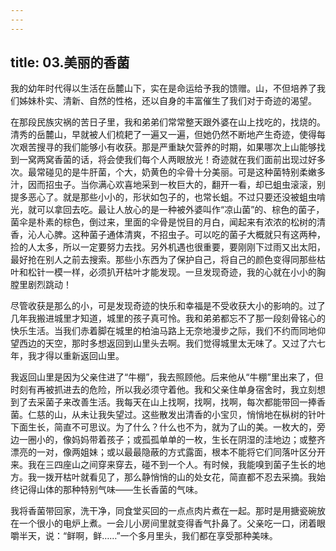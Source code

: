 ```yaml
---
---
---
```

title: 03.美丽的香菌
---




我的幼年时代得以生活在岳麓山下，实在是命运给予我的馈赠。山，不但培养了我们姊妹朴实、清新、自然的性格，还以自身的丰富催生了我们对于奇迹的渴望。

在那段民族灾祸的苦日子里，我和弟弟们常常整天跟外婆在山上找吃的，找烧的。清秀的岳麓山，早就被人们梳耙了一遍又一遍，但她仍然不断地产生奇迹，使得每次艰苦搜寻的我们能够小有收获。那是严重缺欠营养的时期，如果哪次上山能够找到一窝两窝香菌的话，将会使我们每个人两眼放光！奇迹就在我们面前出现过好多次。最常碰见的是牛肝菌，个大，奶黄色的伞骨十分美丽。可是这种菌特别柔嫩多汁，因而招虫子。当你满心欢喜地采到一枚巨大的，翻开一看，却已蛆虫滚滚，别提多恶心了。就是那些小小的，形状如包子的，也常长蛆。不过只要还没被蛆虫啃光，就可以拿回去吃。最让人放心的是一种被外婆叫作“凉山菌”的、棕色的菌子，菌伞是朴素的棕色，倒过来，里面的伞骨是悦目的月白，闻起来有浓浓的松树的清香，沁人心脾。这种菌子通体清爽，不招虫子。可以吃的菌子大概就只有这两种，捡的人太多，所以一定要努力去找。另外机遇也很重要，要刚刚下过雨又出太阳，最好抢在别人之前去搜索。那些小东西为了保护自己，将自己的颜色变得同那些枯叶和松针一模一样，必须扒开枯叶才能发现。一旦发现奇迹，我的心就在小小的胸膛里剧烈跳动！

尽管收获是那么的小，可是发现奇迹的快乐和幸福是不受收获大小的影响的。过了几年我搬进城里才知道，城里的孩子真可怜。我和弟弟都忘不了那一段刻骨铭心的快乐生活。当我们赤着脚在城里的柏油马路上无奈地漫步之际，我们不约而同地仰望西边的天空，那时多想返回到山里头去啊。我们觉得城里太无味了。又过了六七年，我才得以重新返回山里。

我返回山里是因为父亲住进了“牛棚”，我去照顾他。后来他从“牛棚”里出来了，但时刻有再被抓进去的危险，所以我必须守着他。我和父亲住单身宿舍时，我立刻想到了去采菌子来改善生活。我每天在山上找啊，找啊，找啊，每次都能带回一捧香菌。仁慈的山，从未让我失望过。这些散发出清香的小宝贝，悄悄地在枞树的针叶下面生长，简直不可思议。为了什么？什么也不为，就为了山的美。一枚大的，旁边一圈小的，像妈妈带着孩子；或孤孤单单的一枚，生长在阴湿的洼地边；或整齐漂亮的一对，像两姐妹；或以最最隐蔽的方式露面，根本不能将它们同落叶区分开来。我在三四座山之间穿来穿去，碰不到一个人。有时候，我能嗅到菌子生长的地方。我一拨开枯叶就看见了，那么静悄悄的山的处女花，简直都不忍去采摘。我始终记得山体的那种特别气味——生长香菌的气味。

我将香菌带回家，洗干净，同食堂买回的一点点肉片煮在一起。那时是用搪瓷碗放在一个很小的电炉上煮。一会儿小房间里就变得香气扑鼻了。父亲吃一口，闭着眼嚼半天，说：“鲜啊，鲜……”一个多月里头，我们都在享受那种美味。